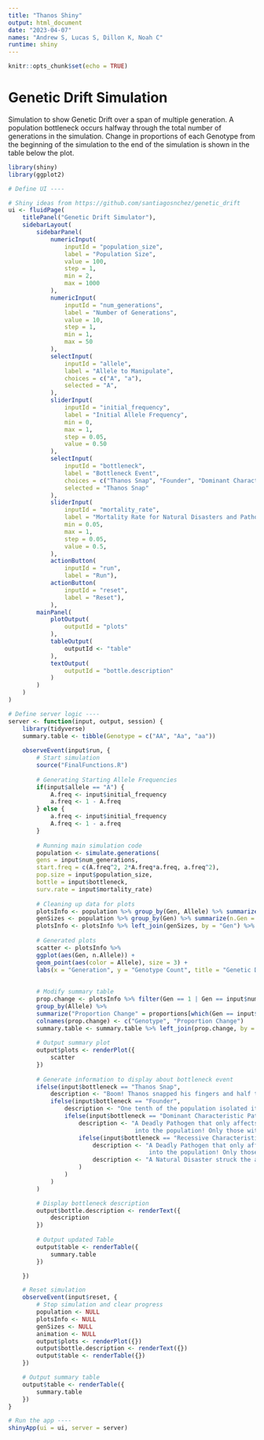 ```yaml
---
title: "Thanos Shiny"
output: html_document
date: "2023-04-07"
names: "Andrew S, Lucas S, Dillon K, Noah C"
runtime: shiny
---
```


```r
knitr::opts_chunk$set(echo = TRUE)
```

# Genetic Drift Simulation
Simulation to show Genetic Drift over a span of multiple generation. A population bottleneck occurs halfway through the total number of generations in the simulation. Change in proportions of each Genotype from the beginning of the simulation to the end of the simulation is shown in the table below the plot.

```r
library(shiny)
library(ggplot2)

# Define UI ----

# Shiny ideas from https://github.com/santiagosnchez/genetic_drift
ui <- fluidPage(
    titlePanel("Genetic Drift Simulator"),
    sidebarLayout(
        sidebarPanel(
            numericInput(
                inputId = "population_size", 
                label = "Population Size", 
                value = 100, 
                step = 1, 
                min = 2,
                max = 1000
            ), 
            numericInput(
                inputId = "num_generations",
                label = "Number of Generations",
                value = 10,
                step = 1,
                min = 1,
                max = 50
            ),
            selectInput(
                inputId = "allele",
                label = "Allele to Manipulate",
                choices = c("A", "a"),
                selected = "A",
            ),
            sliderInput(
                inputId = "initial_frequency", 
                label = "Initial Allele Frequency", 
                min = 0, 
                max = 1, 
                step = 0.05, 
                value = 0.50
            ), 
            selectInput(
                inputId = "bottleneck",
                label = "Bottleneck Event",
                choices = c("Thanos Snap", "Founder", "Dominant Characteristic Pathogen", "Recessive Characteristic Pathogen", "Natural Disaster"),
                selected = "Thanos Snap"
            ),
            sliderInput(
                inputId = "mortality_rate",
                label = "Mortality Rate for Natural Disasters and Pathogens",
                min = 0.05,
                max = 1,
                step = 0.05,
                value = 0.5,
            ),
            actionButton(
                inputId = "run", 
                label = "Run"), 
            actionButton(
                inputId = "reset", 
                label = "Reset"), 
            ),
        mainPanel(
            plotOutput(
                outputId = "plots"
            ),
            tableOutput(
                outputId <- "table"
            ),
            textOutput(
                outputId = "bottle.description"
            )
        )
    )
)

# Define server logic ----
server <- function(input, output, session) {
    library(tidyverse)
    summary.table <- tibble(Genotype = c("AA", "Aa", "aa"))
  
    observeEvent(input$run, {
        # Start simulation
        source("FinalFunctions.R")
  
        # Generating Starting Allele Frequencies
        if(input$allele == "A") {
            A.freq <- input$initial_frequency
            a.freq <- 1 - A.freq
        } else {
            a.freq <- input$initial_frequency
            A.freq <- 1 - a.freq
        }
    
        # Running main simulation code
        population <- simulate.generations(
        gens = input$num_generations, 
        start.freq = c(A.freq^2, 2*A.freq*a.freq, a.freq^2), 
        pop.size = input$population_size, 
        bottle = input$bottleneck, 
        surv.rate = input$mortality_rate)
  
        # Cleaning up data for plots
        plotsInfo <- population %>% group_by(Gen, Allele) %>% summarize(n.Allele = length(Allele))
        genSizes <- population %>% group_by(Gen) %>% summarize(n.Gen = length(Gen))
        plotsInfo <- plotsInfo %>% left_join(genSizes, by = "Gen") %>% mutate(proportions = n.Allele/n.Gen)
        
        # Generated plots
        scatter <- plotsInfo %>%
        ggplot(aes(Gen, n.Allele)) + 
        geom_point(aes(color = Allele), size = 3) + 
        labs(x = "Generation", y = "Genotype Count", title = "Genetic Drift Simulation", color = "Genotype", size = "")
  
  
        # Modify summary table
        prop.change <- plotsInfo %>% filter(Gen == 1 | Gen == input$num_generations) %>% 
        group_by(Allele) %>% 
        summarize("Proportion Change" = proportions[which(Gen == input$num_generations)] - proportions[which(Gen == 1)])
        colnames(prop.change) <- c("Genotype", "Proportion Change")
        summary.table <- summary.table %>% left_join(prop.change, by = "Genotype")
    
        # Output summary plot
        output$plots <- renderPlot({
            scatter
        })
  
        # Generate information to display about bottleneck event
        ifelse(input$bottleneck == "Thanos Snap", 
            description <- "Boom! Thanos snapped his fingers and half the population has been wiped out!",
            ifelse(input$bottleneck == "Founder", 
                description <- "One tenth of the population isolated itself and repopulated.",
                ifelse(input$bottleneck == "Dominant Characteristic Pathogen",
                    description <- "A Deadly Pathogen that only affects those with the dominant characteristic is introduced 
                                    into the population! Only those with genotype AA or Aa affected.",
                    ifelse(input$bottleneck == "Recessive Characteristic Pathogen",
                        description <- "A Deadly Pathogen that only affects those with the recessive characteristic is introduced 
                                        into the population! Only those with genotype aa affected.", 
                        description <- "A Natural Disaster struck the area that the population resides and wiped out a portion of the population!"
                    )
                )
            )
        )

        # Display bottleneck description
        output$bottle.description <- renderText({
            description
        })
    
        # Output updated Table
        output$table <- renderTable({
            summary.table
        })

    })

    # Reset simulation
    observeEvent(input$reset, {
        # Stop simulation and clear progress
        population <- NULL
        plotsInfo <- NULL
        genSizes <- NULL
        animation <- NULL
        output$plots <- renderPlot({})
        output$bottle.description <- renderText({})
        output$table <- renderTable({})
    })

    # Output summary table
    output$table <- renderTable({
        summary.table
    })
}

# Run the app ----
shinyApp(ui = ui, server = server)



```




